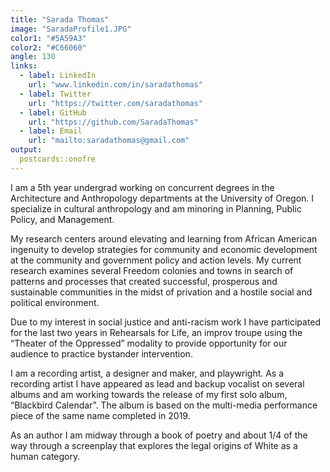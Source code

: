 ```yaml
---
title: "Sarada Thomas"
image: "SaradaProfile1.JPG"
color1: "#5A59A3"
color2: "#C66060"
angle: 130
links:
  - label: LinkedIn
    url: "www.linkedin.com/in/saradathomas"
  - label: Twitter
    url: "https://twitter.com/saradathomas"
  - label: GitHub
    url: "https://github.com/SaradaThomas"
  - label: Email
    url: "mailto:saradathomas@gmail.com"
output:
  postcards::onofre
---
```

 
I am a 5th year undergrad working on concurrent degrees in the Architecture and Anthropology departments at the University of Oregon. I specialize in cultural anthropology and am minoring in Planning, Public Policy, and Management. 

My research centers around elevating and learning from African American ingenuity to develop strategies for community and economic development at the community and government policy and action levels. My current research examines several Freedom colonies and towns in search of patterns and processes that created successful, prosperous and sustainable communities in the midst of privation and a hostile social and political environment. 

Due to my interest in social justice and anti-racism work I have participated for the last two years in Rehearsals for Life, an improv troupe using the "Theater of the Oppressed" modality to provide opportunity for our audience to practice bystander intervention.  

I am a recording artist, a designer and maker, and playwright.
As a recording artist I have appeared as lead and backup vocalist on several albums and am working towards the release of my first solo album, "Blackbird Calendar". The album is based on the multi-media performance piece of the same name completed in 2019.

As an author I am midway through a book of poetry and about 1/4 of the way through a screenplay that explores the legal origins of White as a human category.



